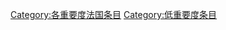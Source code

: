 {{catmore1|[[Wikipedia:法国专题|Wikipedia:法国专题]]}}
{{Articles by Importance|topic=法国|project=法国|format=toc}}
{{CategoryTOC}}
{{emptycat}}
[[Category:各重要度法国条目|Category:各重要度法国条目]]
[[Category:低重要度条目|Category:低重要度条目]]